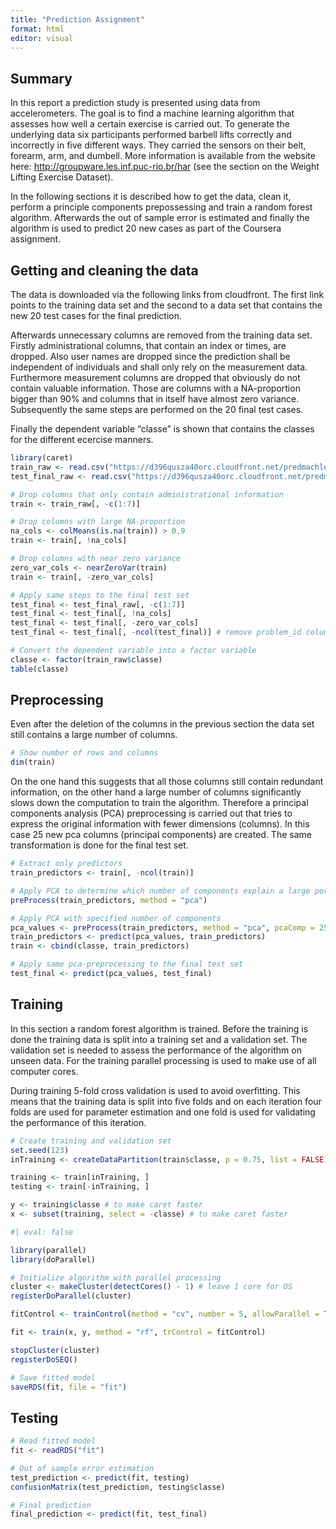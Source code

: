 ```yaml
---
title: "Prediction Assignment"
format: html
editor: visual
---
```


## Summary

In this report a prediction study is presented using data from accelerometers. The goal is to find a machine learning algorithm that assesses how well a certain exercise is carried out. To generate the underlying data six participants performed barbell lifts correctly and incorrectly in five different ways. They carried the sensors on their belt, forearm, arm, and dumbell. More information is available from the website here: <http://groupware.les.inf.puc-rio.br/har> (see the section on the Weight Lifting Exercise Dataset).

In the following sections it is described how to get the data, clean it, perform a principle components prepossessing and train a random forest algorithm. Afterwards the out of sample error is estimated and finally the algorithm is used to predict 20 new cases as part of the Coursera assignment.

## Getting and cleaning the data

The data is downloaded via the following links from cloudfront. The first link points to the training data set and the second to a data set that contains the new 20 test cases for the final prediction.

Afterwards unnecessary columns are removed from the training data set. Firstly administrational columns, that contain an index or times, are dropped. Also user names are dropped since the prediction shall be independent of individuals and shall only rely on the measurement data. Furthermore measurement columns are dropped that obviously do not contain valuable information. Those are columns with a NA-proportion bigger than 90% and columns that in itself have almost zero variance. Subsequently the same steps are performed on the 20 final test cases.

Finally the dependent variable "classe" is shown that contains the classes for the different ecercise manners.

```r
library(caret)
train_raw <- read.csv("https://d396qusza40orc.cloudfront.net/predmachlearn/pml-training.csv")
test_final_raw <- read.csv("https://d396qusza40orc.cloudfront.net/predmachlearn/pml-testing.csv")

# Drop columns that only contain administrational information
train <- train_raw[, -c(1:7)]

# Drop columns with large NA-proportion
na_cols <- colMeans(is.na(train)) > 0.9
train <- train[, !na_cols]

# Drop columns with near zero variance
zero_var_cols <- nearZeroVar(train)
train <- train[, -zero_var_cols]

# Apply same steps to the final test set
test_final <- test_final_raw[, -c(1:7)]
test_final <- test_final[, !na_cols]
test_final <- test_final[, -zero_var_cols]
test_final <- test_final[, -ncol(test_final)] # remove problem_id column

# Convert the dependent variable into a factor variable
classe <- factor(train_raw$classe)
table(classe)

```

## Preprocessing

Even after the deletion of the columns in the previous section the data set still contains a large number of columns.

```r
# Show number of rows and columns
dim(train)

```

On the one hand this suggests that all those columns still contain redundant information, on the other hand a large number of columns significantly slows down the computation to train the algorithm. Therefore a principal components analysis (PCA) preprocessing is carried out that tries to express the original information with fewer dimensions (columns). In this case 25 new pca columns (principal components) are created. The same transformation is done for the final test set.

```r
# Extract only predictors
train_predictors <- train[, -ncol(train)]

# Apply PCA to determine which number of components explain a large portion of the overall variance
preProcess(train_predictors, method = "pca")

# Apply PCA with specified number of components
pca_values <- preProcess(train_predictors, method = "pca", pcaComp = 25)
train_predictors <- predict(pca_values, train_predictors)
train <- cbind(classe, train_predictors)

# Apply same pca-preprocessing to the final test set
test_final <- predict(pca_values, test_final)

```

## Training

In this section a random forest algorithm is trained. Before the training is done the training data is split into a training set and a validation set. The validation set is needed to assess the performance of the algorithm on unseen data. For the training parallel processing is used to make use of all computer cores.

During training 5-fold cross validation is used to avoid overfitting. This means that the training data is split into five folds and on each iteration four folds are used for parameter estimation and one fold is used for validating the performance of this iteration.

```r
# Create training and validation set
set.seed(123)
inTraining <- createDataPartition(train$classe, p = 0.75, list = FALSE)

training <- train[inTraining, ]
testing <- train[-inTraining, ]

y <- training$classe # to make caret faster
x <- subset(training, select = -classe) # to make caret faster

```

```r
#| eval: false

library(parallel)
library(doParallel)

# Initialize algorithm with parallel processing
cluster <- makeCluster(detectCores() - 1) # leave 1 core for OS
registerDoParallel(cluster)

fitControl <- trainControl(method = "cv", number = 5, allowParallel = TRUE)

fit <- train(x, y, method = "rf", trControl = fitControl)

stopCluster(cluster)
registerDoSEQ()

# Save fitted model
saveRDS(fit, file = "fit")

```

## Testing

```r
# Read fitted model
fit <- readRDS("fit")

# Out of sample error estimation
test_prediction <- predict(fit, testing)
confusionMatrix(test_prediction, testing$classe)

# Final prediction
final_prediction <- predict(fit, test_final)

```
